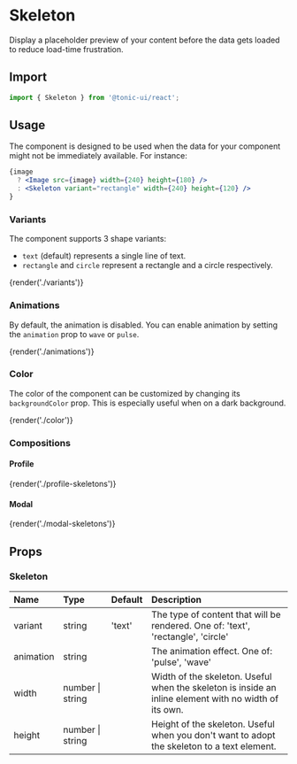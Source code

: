 # Skeleton

Display a placeholder preview of your content before the data gets loaded to reduce load-time frustration.

## Import

```js
import { Skeleton } from '@tonic-ui/react';
```

## Usage

The component is designed to be used when the data for your component might not be immediately available. For instance:

```jsx
{image
  ? <Image src={image} width={240} height={180} />
  : <Skeleton variant="rectangle" width={240} height={120} />
}
```

### Variants

The component supports 3 shape variants:
* `text` (default) represents a single line of text.
* `rectangle` and `circle` represent a rectangle and a circle respectively.

{render('./variants')}

### Animations

By default, the animation is disabled. You can enable animation by setting the `animation` prop to `wave` or `pulse`.

{render('./animations')}

### Color

The color of the component can be customized by changing its `backgroundColor` prop. This is especially useful when on a dark background.

{render('./color')}

### Compositions

#### Profile

{render('./profile-skeletons')}

#### Modal

{render('./modal-skeletons')}

## Props

### Skeleton

| Name | Type | Default | Description |
| :--- | :--- | :------ | :---------- |
| variant | string | 'text' | The type of content that will be rendered. One of: 'text', 'rectangle', 'circle' |
| animation | string | | The animation effect. One of: 'pulse', 'wave' |
| width | number \| string | | Width of the skeleton. Useful when the skeleton is inside an inline element with no width of its own. |
| height | number \| string | | Height of the skeleton. Useful when you don't want to adopt the skeleton to a text element. |
